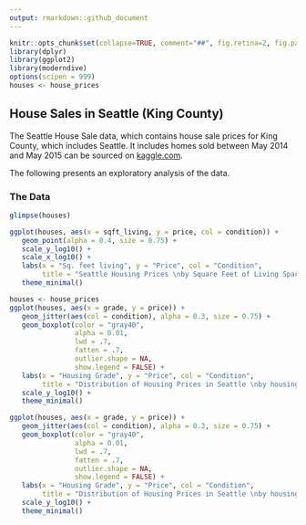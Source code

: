 ```yaml
---
output: rmarkdown::github_document
---
```


```r
knitr::opts_chunk$set(collapse=TRUE, comment="##", fig.retina=2, fig.path = "README_figs/README-")
library(dplyr)
library(ggplot2)
library(moderndive)
options(scipen = 999)
houses <- house_prices
```

## House Sales in Seattle (King County)

The Seattle House Sale data, which contains house sale prices for King County, which includes Seattle. It includes homes sold between May 2014 and May 2015 can be sourced on [kaggle.com](https://www.kaggle.com/harlfoxem/housesalesprediction).

The following presents an exploratory analysis of the data.

### The Data
```r
glimpse(houses)
```

```r
ggplot(houses, aes(x = sqft_living, y = price, col = condition)) +
   geom_point(alpha = 0.4, size = 0.75) +
   scale_y_log10() +
   scale_x_log10() + 
   labs(x = "Sq. feet living", y = "Price", col = "Condition",
        title = "Seattle Housing Prices \nby Square Feet of Living Space and Condition") +
   theme_minimal()
```


```r
houses <- house_prices
ggplot(houses, aes(x = grade, y = price)) +
   geom_jitter(aes(col = condition), alpha = 0.3, size = 0.75) +
   geom_boxplot(color = "gray40",
                alpha = 0.01, 
                lwd = .7,
                fatten = .7,
                outlier.shape = NA, 
                show.legend = FALSE) +
   labs(x = "Housing Grade", y = "Price", col = "Condition",
        title = "Distribution of Housing Prices in Seattle \nby housing grade and condition") +
   scale_y_log10() + 
   theme_minimal()
```

```r
ggplot(houses, aes(x = grade, y = price)) +
   geom_jitter(aes(col = condition), alpha = 0.3, size = 0.75) +
   geom_boxplot(color = "gray40",
                alpha = 0.01, 
                lwd = .7,
                fatten = .7,
                outlier.shape = NA, 
                show.legend = FALSE) +
   labs(x = "Housing Grade", y = "Price", col = "Condition",
        title = "Distribution of Housing Prices in Seattle \nby housing grade and condition") +
   scale_y_log10() + 
   theme_minimal()
```

